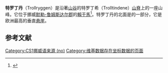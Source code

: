 {{Infobox mountain
|name           = 特罗丁丹
|other_name     = 
|photo          = Trollveggen 2002 June.jpg
|photo_size     = 
|photo_caption  = 

|label          = 
|label_position = bottom
|coordinates    = {{coord|62.4820|7.7392|region:NO_type:mountain|display=inline,title}}<ref>{{cite web|url=https://www.yr.no/place/Norway/M%C3%B8re_og_Romsdal/Rauma/Trollryggen/|title=Trollryggen, Rauma (Møre og Romsdal) |publisher={{link-en|yr.no}} |language=Norwegian|accessdate=2019-07-06}}</ref>
|location       = [[挪威|挪威]][[默勒-鲁姆斯达尔郡|默勒-鲁姆斯达尔郡]]
|elevation_m    = 1700
|prominence_m   = 120
|prominence_ref = <ref>{{cite web|url=http://www.toppomania.info/toppdetaljer.php?toppid=760|title=Toppomania - Trollryggen 1700 moh - fakta|publisher=Toppomania.info|accessdate=2010-10-27|archive-date=2017-04-28|archive-url=https://web.archive.org/web/20170428232256/http://toppomania.info/toppdetaljer.php?toppid=760|dead-url=no}}</ref>
|isolation_km   = 
|range          = {{link-en|Romsdalsalpane}}
|parent_peak    = 
|topo           = 
|type           = 
|age            = 
|first_ascent   = 
|easiest_route  = 
|listing        = 
}}
'''特罗丁丹'''（Trollryggen）是沿著{{link-en|罗姆斯达林|Romsdalen}}[[山谷|山谷]]的特罗丁希（Trolltindene）[[山脊|山脊]]上的一座山峰。它位于挪威[[默勒-鲁姆斯达尔郡|默勒-鲁姆斯达尔郡]]的[[賴于馬|賴于馬]]<ref name="snl">{{Cite web|title=Trolltindane|url=http://www.snl.no/Trolltindane|accessdate=2010-10-27|author=Store norske leksikon|authorlink=Store norske leksikon|language=Norwegian|archive-date=2016-09-19|archive-url=https://web.archive.org/web/20160919174929/https://snl.no/Trolltindane|dead-url=no}}</ref>。特罗丁丹的北面是{{link-en|巨魔之墙|Troll Wall}}的一部分，它是欧洲最高的垂直[[悬崖|悬崖]]。

==参考文献==
{{reflist}}

[[Category:CS1挪威语来源_(no)|Category:CS1挪威语来源 (no)]]
[[Category:维基数据存在坐标数据的页面|Category:维基数据存在坐标数据的页面]]